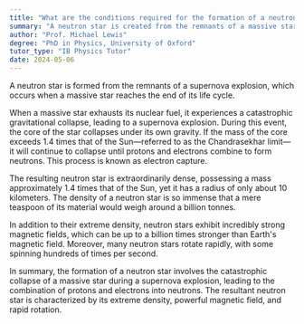 ```yaml
---
title: "What are the conditions required for the formation of a neutron star?"
summary: "A neutron star is created from the remnants of a massive star's supernova explosion."
author: "Prof. Michael Lewis"
degree: "PhD in Physics, University of Oxford"
tutor_type: "IB Physics Tutor"
date: 2024-05-06
---
```


A neutron star is formed from the remnants of a supernova explosion, which occurs when a massive star reaches the end of its life cycle.

When a massive star exhausts its nuclear fuel, it experiences a catastrophic gravitational collapse, leading to a supernova explosion. During this event, the core of the star collapses under its own gravity. If the mass of the core exceeds $1.4$ times that of the Sun—referred to as the Chandrasekhar limit—it will continue to collapse until protons and electrons combine to form neutrons. This process is known as electron capture.

The resulting neutron star is extraordinarily dense, possessing a mass approximately $1.4$ times that of the Sun, yet it has a radius of only about $10$ kilometers. The density of a neutron star is so immense that a mere teaspoon of its material would weigh around a billion tonnes.

In addition to their extreme density, neutron stars exhibit incredibly strong magnetic fields, which can be up to a billion times stronger than Earth's magnetic field. Moreover, many neutron stars rotate rapidly, with some spinning hundreds of times per second.

In summary, the formation of a neutron star involves the catastrophic collapse of a massive star during a supernova explosion, leading to the combination of protons and electrons into neutrons. The resultant neutron star is characterized by its extreme density, powerful magnetic field, and rapid rotation.
    